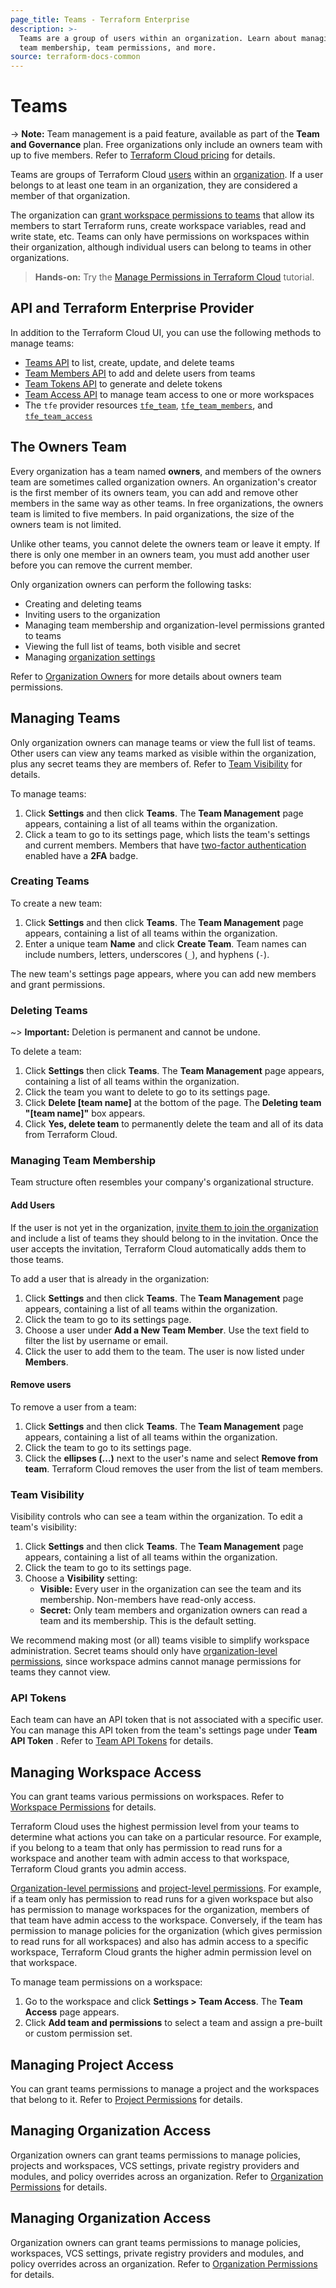 ```yaml
---
page_title: Teams - Terraform Enterprise
description: >-
  Teams are a group of users within an organization. Learn about managing teams,
  team membership, team permissions, and more.
source: terraform-docs-common
---
```


[organizations]: /enterprise/users-teams-organizations/organizations

[organization settings]: /enterprise/users-teams-organizations/organizations#organization-settings

[users]: /enterprise/users-teams-organizations/users

# Teams

-> **Note:** Team management is a paid feature, available as part of the **Team and Governance** plan. Free organizations only include an owners team with up to five members. Refer to [Terraform Cloud pricing](https://www.hashicorp.com/products/terraform/pricing) for details.

Teams are groups of Terraform Cloud [users][] within an [organization][organizations]. If a user belongs to at least one team in an organization, they are considered a member of that organization.

The organization can [grant workspace permissions to teams](#managing-workspace-access) that allow its members to start Terraform runs, create workspace variables, read and write state, etc. Teams can only have permissions on workspaces within their organization, although individual users can belong to teams in other organizations.

> **Hands-on:** Try the [Manage Permissions in Terraform Cloud](https://learn.hashicorp.com/tutorials/terraform/cloud-permissions?in=terraform/cloud&utm_source=WEBSITE&utm_medium=WEB_IO&utm_offer=ARTICLE_PAGE&utm_content=DOCS) tutorial.

## API and Terraform Enterprise Provider

In addition to the Terraform Cloud UI, you can use the following methods to manage teams:

-   [Teams API](/enterprise/api-docs/teams) to list, create, update, and delete teams
-   [Team Members API](/enterprise/api-docs/team-members) to add and delete users from teams
-   [Team Tokens API](/enterprise/api-docs/team-tokens) to generate and delete tokens
-   [Team Access API](/enterprise/api-docs/team-access) to manage team access to one or more workspaces
-   The `tfe` provider resources [`tfe_team`](https://registry.terraform.io/providers/hashicorp/tfe/latest/docs/resources/team), [`tfe_team_members`](https://registry.terraform.io/providers/hashicorp/tfe/latest/docs/resources/team_members), and [`tfe_team_access`](https://registry.terraform.io/providers/hashicorp/tfe/latest/docs/resources/team_access)

## The Owners Team

Every organization has a team named **owners**, and members of the owners team are sometimes called organization owners. An organization's creator is the first member of its owners team, you can add and remove other members in the same way as other teams. In free organizations, the owners team is limited to five members. In paid organizations, the size of the owners team is not limited.

Unlike other teams, you cannot delete the owners team or leave it empty. If there is only one member in an owners team, you must add another user before you can remove the current member.

Only organization owners can perform the following tasks:

-   Creating and deleting teams
-   Inviting users to the organization
-   Managing team membership and organization-level permissions granted to teams
-   Viewing the full list of teams, both visible and secret
-   Managing [organization settings][]

Refer to [Organization Owners](/enterprise/users-teams-organizations/permissions#organization-owners) for more details about owners team permissions.

[permissions-citation]: #intentionally-unused---keep-for-maintainers

## Managing Teams

Only organization owners can manage teams or view the full list of teams. Other users can view any teams marked as visible within the organization, plus any secret teams they
are members of. Refer to [Team Visibility](/enterprise/users-teams-organizations/teams#team-visibility) for details.

To manage teams:

1.  Click **Settings** and then click **Teams**. The **Team Management** page appears, containing a list of all teams within the organization.
2.  Click a team to go to its settings page, which lists the team's settings and current members. Members that have [two-factor authentication](/enterprise/users-teams-organizations/2fa) enabled have a **2FA** badge.

[permissions-citation]: #intentionally-unused---keep-for-maintainers

### Creating Teams

To create a new team:

1.  Click **Settings** and then click **Teams**. The **Team Management** page appears, containing a list of all teams within the organization.
2.  Enter a unique team **Name** and click **Create Team**. Team names can include numbers, letters, underscores (`_`), and hyphens (`-`).

The new team's settings page appears, where you can add new members and grant permissions.

### Deleting Teams

~> **Important:** Deletion is permanent and cannot be undone.

To delete a team:

1.  Click **Settings** then click **Teams**. The **Team Management** page appears, containing a list of all teams within the organization.
2.  Click the team you want to delete to go to its settings page.
3.  Click **Delete [team name]** at the bottom of the page. The **Deleting team "[team name]"** box appears.
4.  Click **Yes, delete team** to permanently delete the team and all of its data from Terraform Cloud.

[permissions-citation]: #intentionally-unused---keep-for-maintainers

### Managing Team Membership

Team structure often resembles your company's organizational structure.

#### Add Users

If the user is not yet in the organization, [invite them to join the organization](/enterprise/users-teams-organizations/organizations#users) and include a list of teams they should belong to in the invitation. Once the user accepts the invitation, Terraform Cloud automatically adds them to those teams.

To add a user that is already in the organization:

1.  Click **Settings** and then click **Teams**. The **Team Management** page appears, containing a list of all teams within the organization.
2.  Click the team to go to its settings page.
3.  Choose a user under **Add a New Team Member**. Use the text field to filter the list by username or email.
4.  Click the user to add them to the team. The user is now listed under **Members**.

#### Remove users

To remove a user from a team:

1.  Click **Settings** and then click **Teams**. The **Team Management** page appears, containing a list of all teams within the organization.
2.  Click the team to go to its settings page.
3.  Click the **ellipses (...)** next to the user's name and select **Remove from team**. Terraform Cloud removes the user from the list of team members.

### Team Visibility

Visibility controls who can see a team within the organization. To edit a team's visibility:

1.  Click **Settings** and then click **Teams**. The **Team Management** page appears, containing a list of all teams within the organization.
2.  Click the team to go to its settings page.
3.  Choose a **Visibility** setting:
    -   **Visible:** Every user in the organization can see the
        team and its membership. Non-members have read-only access.
    -   **Secret:** Only team members and organization owners can read a team and its membership. This is the default setting.

We recommend making most (or all) teams visible to simplify workspace administration. Secret teams should only have
[organization-level permissions](/enterprise/users-teams-organizations/permissions#organization-permissions), since workspace admins cannot manage permissions for teams they cannot view.

[permissions-citation]: #intentionally-unused---keep-for-maintainers

### API Tokens

Each team can have an API token that is not associated with a specific user. You can manage this API token from the team's settings page under **Team API Token** . Refer to [Team API Tokens](/enterprise/users-teams-organizations/api-tokens#team-api-tokens) for details.

## Managing Workspace Access

You can grant teams various permissions on workspaces. Refer to [Workspace Permissions](/enterprise/users-teams-organizations/permissions#workspace-permissions) for details.

 Terraform Cloud uses the highest permission level from your teams to determine what actions you can take on a particular resource. For example, if you belong to a team that only has permission to read runs for a workspace and another team with admin access to that workspace, Terraform Cloud grants you admin access.

[permissions-citation]: #intentionally-unused---keep-for-maintainers

[Organization-level permissions](cloud-docs/users-teams-organizations/permissions#organization-permissions) and [project-level permissions](cloud-docs/users-teams-organizations/permissions#project-permissions). For example, if a team only has permission to read runs for a given workspace but also has permission to manage workspaces for the organization, members of that team have admin access to the workspace. Conversely, if the team has permission to manage policies for the organization (which gives permission to read runs for all workspaces) and also has admin access to a specific workspace, Terraform Cloud grants the higher admin permission level on that workspace.

To manage team permissions on a workspace:

1.  Go to the workspace and click **Settings > Team Access**. The **Team Access** page appears.
2.  Click **Add team and permissions** to select a team and assign a pre-built or custom permission set.

[permissions-citation]: #intentionally-unused---keep-for-maintainers

## Managing Project Access

You can grant teams permissions to manage a project and the workspaces that belong to it. Refer to [Project Permissions](/enterprise/users-teams-organizations/permissions#project-permissions) for details.

## Managing Organization Access

Organization owners can grant teams permissions to manage policies, projects and workspaces, VCS settings, private registry providers and modules, and policy overrides across an organization. Refer to [Organization Permissions](/enterprise/users-teams-organizations/permissions#organization-permissions) for details.

## Managing Organization Access

Organization owners can grant teams permissions to manage policies, workspaces, VCS settings, private registry providers and modules, and policy overrides across an organization. Refer to [Organization Permissions](/enterprise/users-teams-organizations/permissions#organization-permissions) for details.

[permissions-citation]: #intentionally-unused---keep-for-maintainers
